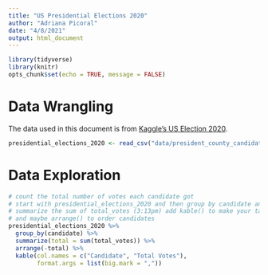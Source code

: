 ```yaml
---
title: "US Presidential Elections 2020"
author: "Adriana Picoral"
date: "4/8/2021"
output: html_document
---
```


```r
library(tidyverse)
library(knitr)
opts_chunk$set(echo = TRUE, message = FALSE)
```

# Data Wrangling

The data used in this document is from [Kaggle's US Election 2020](https://www.kaggle.com/unanimad/us-election-2020?select=president_county_candidate.csv).

```r
presidential_elections_2020 <- read_csv("data/president_county_candidate.csv")
```

# Data Exploration

```r
# count the total number of votes each candidate got
# start with presidential_elections_2020 and then group by candidate and 
# summarize the sum of total_votes (3:13pm) add kable() to make your table look nice
# and maybe arrange() to order candidates
presidential_elections_2020 %>%
  group_by(candidate) %>%
  summarize(total = sum(total_votes)) %>%
  arrange(-total) %>%
  kable(col.names = c("Candidate", "Total Votes"),
        format.args = list(big.mark = ","))

```

